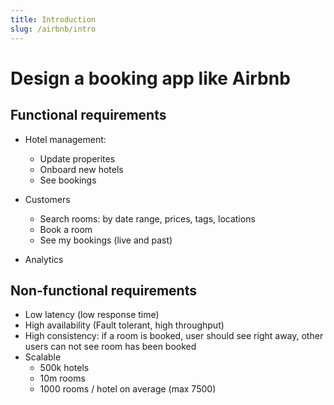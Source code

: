 ```yaml
---
title: Introduction
slug: /airbnb/intro
---
```


# Design a booking app like Airbnb

## Functional requirements

- Hotel management:

  - Update properites
  - Onboard new hotels
  - See bookings

- Customers

  - Search rooms: by date range, prices, tags, locations
  - Book a room
  - See my bookings (live and past)

- Analytics

## Non-functional requirements

- Low latency (low response time)
- High availability (Fault tolerant, high throughput)
- High consistency: if a room is booked, user should see right away, other users can not see room has been booked
- Scalable
  - 500k hotels
  - 10m rooms
  - 1000 rooms / hotel on average (max 7500)
